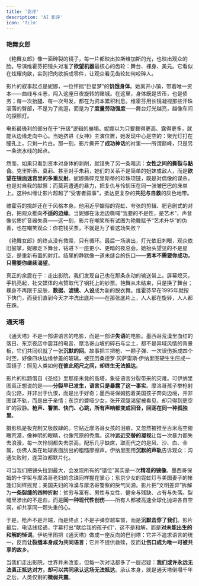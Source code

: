 ```yaml
---
title: '影评'
description: 'AI 影评'
icon: 'film'
---
```


### 艳舞女郎

《艳舞女郎》像一面碎裂的镜子，每一片都映出拉斯维加斯的光，也映出观众的脸。导演维霍芬把镜头对准了**欲望机器**最核心的齿轮：舞台、裸身、美元。它看似在炫耀肉欲，实则把肉欲拆成零件，让观众看见齿轮如何咬碎人。

影片的叙事起点是妮娜，一位怀揣“巨星梦”的**饥饿身体**。她离开小镇，带着唯一资本——曲线与斗志，闯入这座日夜旋转的赌城。在这里，身体既是货币，也是债务；每一次抬腿、每一次甩发，都在为资本累积利息。维霍芬用长镜凝视那些汗珠滚落的臀部，不是为了挑逗，而是为了**度量劳动强度**——舞台灯光越亮，越像车间的探照灯。

电影最锋利的部分在于“升级”逻辑的崩塌。妮娜以为只要舞得更高、露得更多，就能从边缘走向中心。当她挤进《女神》主演位置，她发现中心是空的：聚光灯打在瞳孔上，只剩一片白。那一刻，影片撕开了**成功神话**的衬里——所谓巅峰，只是另一条流水线的起点。

然而，如果只看到资本对身体的剥削，就错失了另一条暗流：**女性之间的撕裂与黏合**。克里斯蒂、莫莉、甚至对手朱莉，她们的关系不是简单的姐妹或敌人，而是**欲望在镜面迷宫里的多重反射**。妮娜撕碎克里斯蒂的珍珠项链，既是对偶像的谋杀，也是对自我的献祭；而莫莉遭遇的暴力，把复仇与怜悯压在同一张皱巴巴的床单上。这种纠缠让影片超越了“受害者叙事”，抵达更复杂的**共犯与自救**的灰色地带。

维霍芬的挑衅还在于风格本身。他用近乎媚俗的霓虹、夸张的剪辑、肥皂剧式的对白，把观众推向**不适的边缘**。当妮娜在泳池边嘶喊“我要的不是性，是艺术”，声音像劣质扩音器失真——这一刻，影片在嘲笑所有试图为艳舞赋予“艺术升华”的伪善，也在嘲笑观众：你花钱买票，不就是为了看这场失败？

《艳舞女郎》的终点没有救赎，只有循环。最后一场演出，灯光依旧刺眼，观众依旧鼓掌，妮娜走下舞台，钻进下一座更小、更暗的夜总会。她抬头望见的不是星空，是重新布置的射灯。结尾的静默像一道未缝合的伤口——**资本不需要你成功，只需要你继续渴望**。

真正的余震在于：走出影院，我们发现自己也在那条永动的输送带上。屏幕熄灭，手机亮起，社交媒体的点赞取代了钢托上的钞票。艳舞从未结束，只是换了舞台；裸身不再限于皮肤，**数据、滤镜、人设**成为新的脱衣舞。维霍芬早在1995年就按下快门，而我们直到今天才冲洗出底片——在那张底片上，人人都在旋转，人人都在跌。

### 通天塔

《通天塔》不是一部讲语言的电影，而是一部讲**失语**的电影。墨西哥荒漠里血红的落日、东京夜店中震耳的电音、摩洛哥山坡的碎石与尘土，都不是异域风情的背景板，它们共同织就了一张**沉默的网**。故事把三把枪、一颗子弹、一次误伤拆成四个时空，好像四块边缘参差的玻璃，被亚历桑德罗·冈萨雷斯·伊纳里图硬生生压成一面镜子：照见人类如何**在彼此咫尺之间，却终生无法抵达**。

影片的标题借自《圣经》里那座未竟的高塔，象征语言分裂带来的灾难。可伊纳里图真正想说的是——**分裂早已发生，语言只是暴露了这一事实**。摩洛哥孩子举枪射向公路，并非出于仇恨，而是出于好奇；墨西哥保姆抱着美国孩子奔向边境，并非图谋不轨，而是出于亲情；东京的聋哑少女，张开双腿渴望被看见，却只得到更空旷的寂静。**枪声、警笛、快门、心跳，所有声响都变成回音，回荡在同一种孤独里**。

摄影机是极克制又极放肆的。它贴近摩洛哥女孩的泪痕，又忽然被推至百米高空俯瞰荒漠，像神明的眼睛，也像荒原的秃鹰。这种**远近交替的凝视**让每一次暴力都失去浪漫，每一次怜悯都失去崇高。配乐几乎缺席，取而代之的是风、沙、血、金属，仿佛人类在地球表面刮出的粗糙摩擦声。伊纳里图用**沉默的声轨**告诉观众：沟通失败时，连哭泣都默片化。

可当我们把镜头拉到最大，会发现所有的“错位”其实是一次**精准的镜像**。墨西哥保姆的十字架与摩洛哥老妇的念珠同样握在掌心；东京少女的霓虹灯与美国妻子的帐篷灯同样摇晃；美国夫妇的冷漠与摩洛哥警察的戾气同源。影片把“文明差异”拆解为**一条裂缝的四种折射**：贫穷与富有、男性与女性、健全与残缺、占有与失落。裂缝里渗出的不是血，而是**同一种现代性创伤**——所有人都被高速全球化抛进各自空洞，却共享同一颗失重的心。

于是，枪声不是开端，而是终点；不是子弹穿越车窗，而是**沉默击穿了我们**。影片最后，电话线接通，字幕打出“献给我的孩子们”，这不是和解，而是**对未能出生的和解的悼词**。伊纳里图把《通天塔》做成一座反向的巴别塔：它并不追求语言的统一，反而**让裂缝本身成为共同语言**；它并不提供救赎，反而**让伤口成为唯一可被共享的故乡**。

当我们走出影院，世界并未改变，但每一次对话都多了一层迟疑：**我们或许永远无法真正抵达对方，却可以共同承认这场无法抵达**。承认本身，就是通天塔倒塌千年之后，人类仅剩的**微弱共震**。